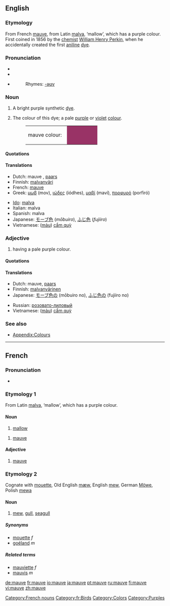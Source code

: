 {{wikipedia}}
{{was wotd|2006|May|3}}
==English==

===Etymology===
From French [[mauve#French|mauve]], from Latin [[malva]], ‘mallow’, which has a purple colour. First coined in 1856 by the [[chemist]] [[w:William Henry Perkin|William Henry Perkin]], when he accidentally created the first [[aniline]] [[dye]].

===Pronunciation===
*{{IPA|/məʊv/}}
*{{audio|en-us-mauve.ogg|Audio (US)}}
*{{audio|en-us-mauve2.ogg|Audio (US) (alternate)}}
*:Rhymes: [[Rhymes:English:-əʊv|-əʊv]]

===Noun===
{{en-noun}}

# {{historical}} A bright purple synthetic [[dye]].
# {{colour}} The colour of this dye; a pale [[purple]] or [[violet]] [[color|colour]].
#:<table><tr><td>mauve colour: &nbsp;</td><td bgcolor="#993366" width="80">&nbsp; </td></tr></table>

====Quotations====
{{seeCites}}

====Translations====
{{trans-top|dye}}
{{trans-mid}}
{{trans-bottom}}

{{trans-top|colour}}
*Dutch: mauve {{n}}, [[paars]] {{n}}
*Finnish: [[malvanväri]]
*French: [[mauve#French|mauve]] {{m}}
*Greek: [[μωβ]] (mov), [[ιώδες]] (iódhes), [[μαβί]] (maví), [[πορφυρό]] (porfiró)
{{trans-mid}}
*[[Ido]]: [[malva]]
*Italian: malva
*Spanish: malva
*Japanese: [[モーブ色]] (''mōbuiro''), [[ふじ色]] (''fujiiro'')
*Vietnamese: ([[màu]]) [[cẩm quỳ]]
{{trans-bottom}}

===Adjective===
{{en-adj}}

# {{colour}} having a pale purple colour.

====Quotations====
{{seeCites}}

====Translations====
{{trans-top|colour}}
*Dutch: mauve, [[paars]]
*Finnish: [[malvanvärinen]]
*Japanese: [[モーブ色]]の (mōbuiro no), [[ふじ色]]の (fujiiro no)
{{trans-mid}}
*Russian: [[розовато-лиловый]]
*Vietnamese: ([[màu]]) [[cẩm quỳ]]
{{trans-bottom}}

===See also===
*[[Wiktionary Appendix:Colours|Appendix:Colours]]

----

==French==

===Pronunciation===
*{{IPA|/mov/}}

===Etymology 1===
From Latin [[malva]], ‘mallow’, which has a purple colour.

====Noun====
{{fr-noun|f}}

# [[mallow]]

{{fr-noun|m}}

# [[mauve#English|mauve]]

====Adjective====
{{fr-adj|feminine=mauve}}

# [[mauve#English|mauve]]

===Etymology 2===
Cognate with [[mouette]], Old English [[mæw]], English [[mew]], German [[Möwe]], Polish [[mewa]]

====Noun====
{{fr-noun|f}}

# [[mew]], [[gull]], [[seagull]]

=====Synonyms=====
*[[mouette]] ''f''
*[[goéland]] ''m''

=====Related terms=====
*[[mauviette]] ''f''
*[[mauvis]] ''m''

[[Category:French nouns]]
[[Category:fr:Birds]]
[[Category:Colors]]
[[Category:Purples]]

[[de:mauve]]
[[fr:mauve]]
[[io:mauve]]
[[ja:mauve]]
[[pt:mauve]]
[[ru:mauve]]
[[fi:mauve]]
[[vi:mauve]]
[[zh:mauve]]